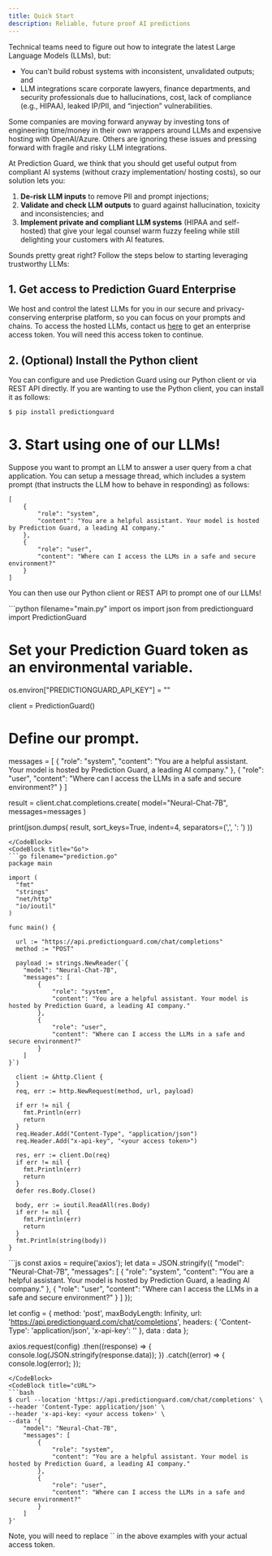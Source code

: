 ```yaml
---
title: Quick Start
description: Reliable, future proof AI predictions
---
```


Technical teams need to figure out how to integrate the latest Large Language Models (LLMs), but:

- You can’t build robust systems with inconsistent, unvalidated outputs; and
- LLM integrations scare corporate lawyers, finance departments, and security professionals due to hallucinations, cost, lack of compliance (e.g., HIPAA), leaked IP/PII, and “injection” vulnerabilities.

Some companies are moving forward anyway by investing tons of engineering time/money in their own wrappers around LLMs and expensive hosting with OpenAI/Azure. Others are ignoring these issues and pressing forward with fragile and risky LLM integrations.

At Prediction Guard, we think that you should get useful output from compliant AI systems (without crazy implementation/ hosting costs), so our solution lets you:

1. **De-risk LLM inputs** to remove PII and prompt injections;
2. **Validate and check LLM outputs** to guard against hallucination, toxicity and inconsistencies; and
3. **Implement private and compliant LLM systems** (HIPAA and self-hosted) that give your legal counsel warm fuzzy feeling while still delighting your customers with AI features.

Sounds pretty great right? Follow the steps below to starting leveraging trustworthy LLMs:

## 1. Get access to Prediction Guard Enterprise

We host and control the latest LLMs for you in our secure and privacy-conserving enterprise platform, so you can focus on your prompts and chains. To access the hosted LLMs, contact us [here](https://www.predictionguard.com/getting-started) to get an enterprise access token. You will need this access token to continue.

## 2. (Optional) Install the Python client

You can configure and use Prediction Guard using our Python client or via REST API directly. If you are wanting to use the Python client, you can install it as follows:

```sh
$ pip install predictionguard
```

# 3. Start using one of our LLMs!

Suppose you want to prompt an LLM to answer a user query from a chat application. You can setup a message thread, which includes a system prompt (that instructs the LLM how to behave in responding) as follows:

```
[
    {
        "role": "system",
        "content": "You are a helpful assistant. Your model is hosted by Prediction Guard, a leading AI company."
    },
    {
        "role": "user",
        "content": "Where can I access the LLMs in a safe and secure environment?"
    }
]
```

You can then use our Python client or REST API to prompt one of our LLMs!

<CodeBlocks>
    <CodeBlock title="Python">
    ```python filename="main.py"
    import os
    import json
from predictionguard import PredictionGuard

# Set your Prediction Guard token as an environmental variable.
os.environ["PREDICTIONGUARD_API_KEY"] = "<your access token>"

client = PredictionGuard()

# Define our prompt.

messages = [
{
"role": "system",
"content": "You are a helpful assistant. Your model is hosted by Prediction Guard, a leading AI company."
},
{
"role": "user",
"content": "Where can I access the LLMs in a safe and secure environment?"
}
]

result = client.chat.completions.create(
model="Neural-Chat-7B",
messages=messages
)

print(json.dumps(
result,
sort_keys=True,
indent=4,
separators=(',', ': ')
))

````
</CodeBlock>
<CodeBlock title="Go">
```go filename="prediction.go"
package main

import (
  "fmt"
  "strings"
  "net/http"
  "io/ioutil"
)

func main() {

  url := "https://api.predictionguard.com/chat/completions"
  method := "POST"

  payload := strings.NewReader(`{
    "model": "Neural-Chat-7B",
    "messages": [
        {
            "role": "system",
            "content": "You are a helpful assistant. Your model is hosted by Prediction Guard, a leading AI company."
        },
        {
            "role": "user",
            "content": "Where can I access the LLMs in a safe and secure environment?"
        }
    ]
}`)

  client := &http.Client {
  }
  req, err := http.NewRequest(method, url, payload)

  if err != nil {
    fmt.Println(err)
    return
  }
  req.Header.Add("Content-Type", "application/json")
  req.Header.Add("x-api-key", "<your access token>")

  res, err := client.Do(req)
  if err != nil {
    fmt.Println(err)
    return
  }
  defer res.Body.Close()

  body, err := ioutil.ReadAll(res.Body)
  if err != nil {
    fmt.Println(err)
    return
  }
  fmt.Println(string(body))
}
````

</CodeBlock>
<CodeBlock title="NodeJS">
```js
const axios = require('axios');
let data = JSON.stringify({
  "model": "Neural-Chat-7B",
  "messages": [
    {
      "role": "system",
      "content": "You are a helpful assistant. Your model is hosted by Prediction Guard, a leading AI company."
    },
    {
      "role": "user",
      "content": "Where can I access the LLMs in a safe and secure environment?"
    }
  ]
});

let config = {
method: 'post',
maxBodyLength: Infinity,
url: 'https://api.predictionguard.com/chat/completions',
headers: {
'Content-Type': 'application/json',
'x-api-key': '<your access token>'
},
data : data
};

axios.request(config)
.then((response) => {
console.log(JSON.stringify(response.data));
})
.catch((error) => {
console.log(error);
});

````
</CodeBlock>
<CodeBlock title="cURL">
```bash
$ curl --location 'https://api.predictionguard.com/chat/completions' \
--header 'Content-Type: application/json' \
--header 'x-api-key: <your access token>' \
--data '{
    "model": "Neural-Chat-7B",
    "messages": [
        {
            "role": "system",
            "content": "You are a helpful assistant. Your model is hosted by Prediction Guard, a leading AI company."
        },
        {
            "role": "user",
            "content": "Where can I access the LLMs in a safe and secure environment?"
        }
    ]
}'
````

</CodeBlock>
</CodeBlocks>
<Callout type="info" emoji="ℹ️">
  Note, you will need to replace `<your access token>` in the above examples with your actual access token.
</Callout>
